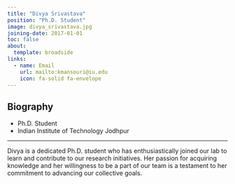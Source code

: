 ```yaml
---
title: "Divya Srivastava"
position: "Ph.D. Student"
image: divya_srivastava.jpg
joining-date: 2017-01-01
toc: false
about:
  template: broadside
links:
  - name: Email
    url: mailto:kmansouri@iu.edu
    icon: fa-solid fa-envelope
---
```


## Biography

- Ph.D. Student  
- Indian Institute of Technology Jodhpur 

---

Divya is a dedicated Ph.D. student who has enthusiastically joined our lab to learn and contribute to our research initiatives. Her passion for acquiring knowledge and her willingness to be a part of our team is a testament to her commitment to advancing our collective goals.